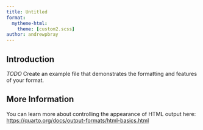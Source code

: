```yaml
---
title: Untitled
format:
  mytheme-html:
    theme: [custom2.scss]
author: andrewpbray
---
```


## Introduction

*TODO* Create an example file that demonstrates the formatting and features of your format.

## More Information

You can learn more about controlling the appearance of HTML output here: <https://quarto.org/docs/output-formats/html-basics.html>

